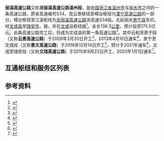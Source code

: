 {{ZJ Future infrastructure}}
{{中国高速公路信息框
| 编号 = G4012
| 名称 = 溧宁高速公路（云景 - 樟台）
| 地圖 = 
| 路線簡稱 = 丽温
| 最近通車日期 = 
| 规划总里程 = 136.3
| 起點 = [[丽水市|丽水市]]
| 終點 = [[温州市|温州市]]
| 出口處數 = 
| 服务区数 = 
}}
{{中国高速公路信息框
| 省名 = Zhejiang
| 编号 = S34
| 名称 = 丽水 － 温州高速公路（樟台 - 江溪）
| 地圖 = 
| 路線簡稱 = 丽温
| 最近通車日期 =2020年1月1日 
| 规划总里程 = 136.3
| 起點 = [[丽水市|丽水市]]
| 終點 = [[温州市|温州市]]
| 出口處數 = 
| 服务区数 = 
}}
'''丽温高速公路'''又称'''龙丽温高速公路温州段'''，是[[中国|中国]][[浙江省|浙江省]][[温州市|温州市]]与[[丽水市|丽水市]]之间的一条高速公路，原省高速编号S34，现云景枢纽至樟台枢纽为[[溧宁高速公路|溧宁高速公路]]的一部分，樟台枢纽至江溪枢纽为[[龙丽温高速公路|龙丽温高速公路]]浙高速S34段。北起丽水[[景宁县|景宁县]]东坑，经[[文成县|文成县]]至[[瑞安市|瑞安市]]，接{{Zhejiang Expwy Name|S10}}，并在[[文成县|文成]]设枢纽接{{China Expwy Name|G4012|[[泰顺支线高速公路|泰顺支线]]}}<ref>{{cite web|url=http://news.66wz.com/system/2011/07/30/102627583.shtml|title=龙丽温高速温州段走向基本确定 全长约136.3公里|publisher=温州网|date=2011-07-30|accessdate=2012-01-13|language=zh-cn|archive-url=https://web.archive.org/web/20110807145338/http://news.66wz.com/system/2011/07/30/102627583.shtml|archive-date=2011-08-07|dead-url=no}}</ref>。全长136.3[[公里|公里]]，预计投资175.5亿元。此条高速公路完工后，将成为文成县的第一条高速公路<ref>{{cite web|url=http://news.66wz.com/system/2011/07/30/102627578.shtml|title=省市人大代表视察龙丽温高速：争取年前开工|publisher=温州网|date=2011-07-30|accessdate=2012-01-13|language=zh-cn|archive-url=https://web.archive.org/web/20110807163121/http://news.66wz.com/system/2011/07/30/102627578.shtml|archive-date=2011-08-07|dead-url=no}}</ref>。其中云和至景宁段（又称'''云景高速公路'''）于2008年3月20日开工<ref>{{cite web|author1=丽水日报|title=龙丽温（泰）高速公路云景段昨开建|url=http://www.lishui.gov.cn/zfzx/tpxx/200803/t20080321_834106.html|website=丽水市政府网|accessdate=2020-10-16|date=2008-03-21|archive-url=https://web.archive.org/web/20161220173949/http://www.lishui.gov.cn/zfzx/tpxx/200803/t20080321_834106.html|archive-date=2016-12-20|dead-url=yes}}</ref>，2013年4月10日通车<ref>{{cite web|author1=夏丹|author2=张帆|author3=叶尚蓉|title=云景高速公路正式开通 畲乡融入“四小时经济圈”|url=http://zjnews.zjol.com.cn/05zjnews/system/2013/04/11/019271824.shtml|website=浙江在线|accessdate=2020-10-16|date=2013-04-11|archive-url=https://web.archive.org/web/20161220184358/http://zjnews.zjol.com.cn/05zjnews/system/2013/04/11/019271824.shtml|archive-date=2016-12-20|dead-url=no}}</ref>，景宁至文成段（又称'''景文高速公路'''）于2018年12月14日开工<ref>{{cite web |title=景文高速开工建设 |url=http://www.zj.gov.cn/art/2018/12/24/art_13104_2299939.html |website=浙江省政府网 |accessdate=2020-10-16 |date=2018-12-24 |archive-url=https://web.archive.org/web/20190121010736/http://www.zj.gov.cn/art/2018/12/24/art_13104_2299939.html |archive-date=2019-01-21 |dead-url=no }}</ref>，预计于2021年通车<ref>{{Cite web|title=景宁至文成段高速公路项目签约啦！预计2021年建成通车！_相关|url=http://www.sohu.com/a/288134881_265759|accessdate=2020-10-16|work=www.sohu.com}}</ref>，文成至瑞安段（又称'''文瑞高速公路'''）于2015年9月23日开工，2020年1月1日通车<ref>{{Cite web|title=定啦！2020年1月1日中午12点 文瑞高速正式通车|url=http://news.66wz.com/system/2019/12/27/105220325.shtml|accessdate=2020-01-01|work=news.66wz.com|archive-url=https://web.archive.org/web/20200101003033/http://news.66wz.com/system/2019/12/27/105220325.shtml|archive-date=2020年1月1日|dead-url=no}}</ref>。

== 互通枢纽和服务区列表 ==

{{Start expwy exit box|place=1}}
{{Expwy exit group|{{China Expwy Name|G4012|路段}}|place=1}}
{{Expwy exit item|type=H|name=云景|place=[[丽水市|丽水市]]<br/>[[云和县|云和县]]|place rows=1|highway connection={{China Expwy Name|G4012|L1=G25|[[丽龙庆高速公路|丽龙庆高速]]}}}}
{{Expwy exit item|type=E|name=景宁北|dist start=537|place=[[丽水市|丽水市]]<br/>[[景宁畲族自治县|景宁畲族自治县]]|place rows=4}}
{{Expwy exit item|type=E|name=景宁南|state=U}}
{{Expwy exit item|type=S|name=澄照|state=U}}
{{Expwy exit item|type=E|name=东坑|state=U|road connection={{中国国道名|235}}}}
{{Expwy exit item|type=E|name=西坑|state=U|place=[[温州市|温州市]]<br/>[[文成县|文成县]]|place rows=2}}
{{Expwy exit item|type=S|name=富岙|state=U}}
{{Expwy exit group|{{China Expwy Name|S34|P=Zhejiang|路段}}|place=1}}
{{Expwy exit item|type=H|name=樟台|dist start=604|place=[[温州市|温州市]]<br/>[[文成县|文成县]]|place rows=2|highway connection={{China Expwy Name|G4012|[[泰顺支线高速公路|泰顺支线]]}}}}
{{Expwy exit item|name=文成|road connection={{中国国道名|322}}}}
{{Expwy exit item|place=[[温州市|温州市]]<br/>[[瑞安市|瑞安市]]|place rows=4|type=EP|name=高楼|road connection={{中国省道名|230|P=浙江}}}}
{{Expwy exit item|type=E|name=平阳坑|road connection=沿江西路<br/>平中路|comment=限丽水方向出，温州方向入}}
{{Expwy exit item|type=E|name=马屿}}
{{Expwy exit item|type=H|name=江溪|highway connection={{China Expwy Name|S10|P=Zhejiang}}}}
{{End expwy exit box|place=1}}

== 参考资料 ==
{{reflist}}
<div class="references-small">
<references/>
</div>


{{浙江省高速公路}}